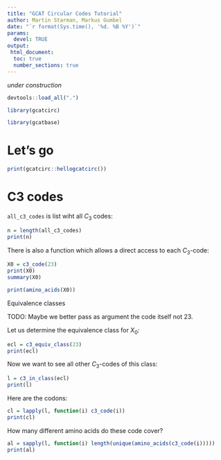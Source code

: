 ```yaml
---
title: "GCAT Circular Codes Tutorial"
author: Martin Starman, Markus Gumbel
date: "`r format(Sys.time(), '%d. %B %Y')`"
params:
  devel: TRUE
output:
 html_document:
  toc: true
  number_sections: true 
---
```


_under construction_

```r
devtools::load_all(".")
```

```r
library(gcatcirc)
```

```r
library(gcatbase)
```

# Let's go

```r
print(gcatcirc::hellogcatcirc())
```

# C3 codes

`all_c3_codes` is list wiht all $C_3$ codes:

```r
n = length(all_c3_codes)
print(n)
```

There is also a function which allows a direct access to each $C_3$-code:

```r
X0 = c3_code(23)
print(X0)
summary(X0)
```

```r
print(amino_acids(X0))
```

Equivalence classes

TODO: Maybe we better pass as argument the code itself not 23.

Let us determine the equivalence class for $X_0$:
```r
ecl = c3_equiv_class(23)
print(ecl)
```

Now we want to see all other $C_3$-codes of this class:
```r
l = c3_in_class(ecl)
print(l)
```

Here are the codons:

```r
cl = lapply(l, function(i) c3_code(i))
print(cl)
```

How many different amino acids do these code cover?

```r
al = sapply(l, function(i) length(unique(amino_acids(c3_code(i)))))
print(al)
```
